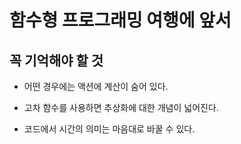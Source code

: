 # 함수형 프로그래밍 여행에 앞서






## 꼭 기억해야 할 것

- 어떤 경우에는 액션에 계산이 숨어 있다.

- 고차 함수를 사용하면 추상화에 대한 개념이 넓어진다.

- 코드에서 시간의 의미는 마음대로 바꿀 수 있다.

